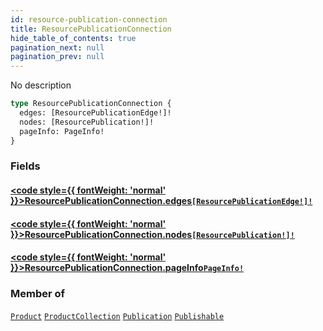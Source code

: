 ```yaml
---
id: resource-publication-connection
title: ResourcePublicationConnection
hide_table_of_contents: true
pagination_next: null
pagination_prev: null
---
```








No description

```graphql
type ResourcePublicationConnection {
  edges: [ResourcePublicationEdge!]!
  nodes: [ResourcePublication!]!
  pageInfo: PageInfo!
}
```


### Fields

#### [<code style={{ fontWeight: 'normal' }}>ResourcePublicationConnection.<b>edges</b></code>](#)<Bullet />[`[ResourcePublicationEdge!]!`](/objects/resource-publication-edge) <Badge class="secondary" text="non-null"/> <Badge class="secondary" text="object"/>
> 
> 

#### [<code style={{ fontWeight: 'normal' }}>ResourcePublicationConnection.<b>nodes</b></code>](#)<Bullet />[`[ResourcePublication!]!`](/objects/resource-publication) <Badge class="secondary" text="non-null"/> <Badge class="secondary" text="object"/>
> 
> 

#### [<code style={{ fontWeight: 'normal' }}>ResourcePublicationConnection.<b>pageInfo</b></code>](#)<Bullet />[`PageInfo!`](/objects/page-info) <Badge class="secondary" text="non-null"/> <Badge class="secondary" text="object"/>
> 
> 



### Member of

[`Product`](/objects/product)  <Badge class="secondary" text="object"/><Bullet />[`ProductCollection`](/objects/product-collection)  <Badge class="secondary" text="object"/><Bullet />[`Publication`](/objects/publication)  <Badge class="secondary" text="object"/><Bullet />[`Publishable`](/interfaces/publishable)  <Badge class="secondary" text="interface"/>



